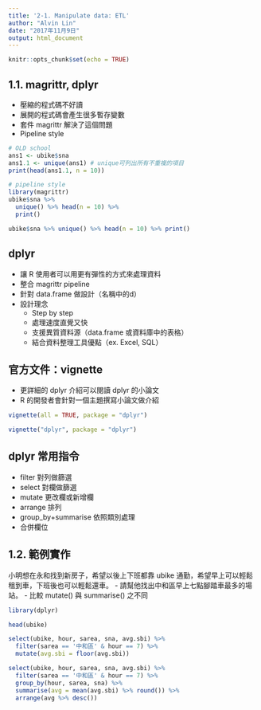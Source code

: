 ```yaml
---
title: '2-1. Manipulate data: ETL'
author: "Alvin Lin"
date: "2017年11月9日"
output: html_document
---
```


```r
knitr::opts_chunk$set(echo = TRUE)
```


## 1.1. magrittr, dplyr
- 壓縮的程式碼不好讀
- 展開的程式碼會產生很多暫存變數
- 套件 magrittr 解決了這個問題
- Pipeline style
```r
# OLD school
ans1 <- ubike$sna
ans1.1 <- unique(ans1) # unique可列出所有不重複的項目
print(head(ans1.1, n = 10))

# pipeline style
library(magrittr)
ubike$sna %>%
  unique() %>% head(n = 10) %>%
  print()

ubike$sna %>% unique() %>% head(n = 10) %>% print()

```

## dplyr
- 讓 R 使用者可以用更有彈性的方式來處理資料
- 整合 magrittr pipeline
- 針對 data.frame 做設計（名稱中的d）
- 設計理念
    - Step by step
    - 處理速度直覺又快
    - 支援異質資料源（data.frame 或資料庫中的表格）
    - 結合資料整理工具優點（ex. Excel, SQL）

## 官方文件：vignette
- 更詳細的 dplyr 介紹可以閱讀 dplyr 的小論文
- R 的開發者會針對一個主題撰寫小論文做介紹
```r
vignette(all = TRUE, package = "dplyr")

vignette("dplyr", package = "dplyr")
```

## dplyr 常用指令
- filter 對列做篩選
- select 對欄做篩選
- mutate 更改欄或新增欄
- arrange 排列
- group_by+summarise 依照類別處理
- 合併欄位


## 1.2. 範例實作
小明想在永和找到新房子，希望以後上下班都靠 ubike 通勤，希望早上可以輕鬆租到車，下班後也可以輕鬆還車。 - 請幫他找出中和區早上七點腳踏車最多的場站。 - 比較 mutate() 與 summarise() 之不同
```r
library(dplyr)

head(ubike)

select(ubike, hour, sarea, sna, avg.sbi) %>%
  filter(sarea == '中和區' & hour == 7) %>%
  mutate(avg.sbi = floor(avg.sbi)) 

select(ubike, hour, sarea, sna, avg.sbi) %>%
  filter(sarea == '中和區' & hour == 7) %>%
  group_by(hour, sarea, sna) %>%
  summarise(avg = mean(avg.sbi) %>% round()) %>%
  arrange(avg %>% desc())
```




